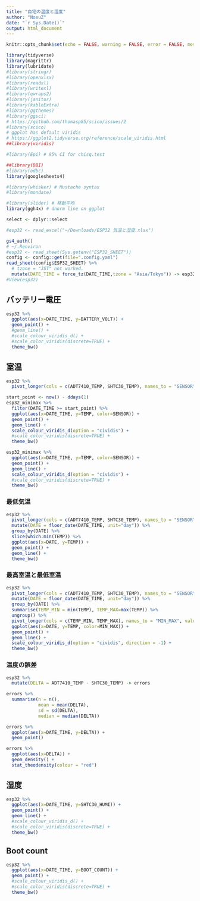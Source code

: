```yaml
---
title: "自宅の温度と湿度"
author: "NosuZ"
date: "`r Sys.Date()`"
output: html_document
---
```

```r
knitr::opts_chunk$set(echo = FALSE, warning = FALSE, error = FALSE, message = FALSE)
```

```r
library(tidyverse)
library(magrittr)
library(lubridate)
#library(stringr)
#library(openxlsx)
#library(readxl)
#library(writexl)
#library(qwraps2)
#library(janitor)
#library(kableExtra)
#library(ggthemes)
#library(ggsci)
# https://github.com/thomasp85/scico/issues/2
#library(scico)
# ggplot has default viridis
# https://ggplot2.tidyverse.org/reference/scale_viridis.html
##library(viridis)

#library(Epi) # 95% CI for chisq.test

##library(DBI)
#library(odbc)
library(googlesheets4)

#library(whisker) # Mustache syntax
#library(mondate)

#library(slider) # 移動平均
library(ggh4x) # dnorm line on ggplot

select <- dplyr::select

```

```r
#esp32 <- read_excel("~/Downloads/ESP32 気温と湿度.xlsx")

gs4_auth()
# ~/.Renviron
#esp32 <- read_sheet(Sys.getenv("ESP32_SHEET"))
config <- config::get(file=".config.yaml")
read_sheet(config$ESP32_SHEET) %>% 
  # tzone = "JST" not worked.
  mutate(DATE_TIME = force_tz(DATE_TIME,tzone = "Asia/Tokyo")) -> esp32
#View(esp32)
```

## バッテリー電圧

```r
esp32 %>% 
  ggplot(aes(x=DATE_TIME, y=BATTERY_VOLT)) +
  geom_point() + 
  #geom_line() +
  #scale_colour_viridis_d() + 
  #scale_color_viridis(discrete=TRUE) + 
  theme_bw()
```

## 室温

```r
esp32 %>% 
  pivot_longer(cols = c(ADT7410_TEMP, SHTC30_TEMP), names_to = "SENSOR", values_to = "TEMP") -> esp32_minimax

start_point <- now() - ddays(1)
esp32_minimax %>% 
  filter(DATE_TIME >= start_point) %>% 
  ggplot(aes(x=DATE_TIME, y=TEMP, color=SENSOR)) +
  geom_point() + 
  geom_line() +
  scale_colour_viridis_d(option = "cividis") + 
  #scale_color_viridis(discrete=TRUE) + 
  theme_bw()

esp32_minimax %>% 
  ggplot(aes(x=DATE_TIME, y=TEMP, color=SENSOR)) +
  geom_point() + 
  geom_line() +
  scale_colour_viridis_d(option = "cividis") + 
  #scale_color_viridis(discrete=TRUE) + 
  theme_bw()

```

### 最低気温

```r
esp32 %>% 
  pivot_longer(cols = c(ADT7410_TEMP, SHTC30_TEMP), names_to = "SENSOR", values_to = "TEMP") %>%
  mutate(DATE = floor_date(DATE_TIME, unit="day")) %>% 
  group_by(DATE) %>% 
  slice(which.min(TEMP)) %>% 
  ggplot(aes(x=DATE, y=TEMP)) +
  geom_point() + 
  geom_line() +
  theme_bw()

```

### 最高室温と最低室温

```r
esp32 %>% 
  pivot_longer(cols = c(ADT7410_TEMP, SHTC30_TEMP), names_to = "SENSOR", values_to = "TEMP") %>%
  mutate(DATE = floor_date(DATE_TIME, unit="day")) %>% 
  group_by(DATE) %>% 
  summarise(TEMP_MIN = min(TEMP), TEMP_MAX=max(TEMP)) %>% 
  ungroup() %>% 
  pivot_longer(cols = c(TEMP_MIN, TEMP_MAX), names_to = "MIN_MAX", values_to = "TEMP") %>% 
  ggplot(aes(x=DATE, y=TEMP, color=MIN_MAX)) +
  geom_point() + 
  geom_line() +
  scale_colour_viridis_d(option = "cividis", direction = -1) + 
  theme_bw()

```


### 温度の誤差

```r
esp32 %>%
  mutate(DELTA = ADT7410_TEMP - SHTC30_TEMP) -> errors

errors %>% 
  summarise(n = n(),
            mean = mean(DELTA),
            sd = sd(DELTA),
            median = median(DELTA))

errors %>% 
  ggplot(aes(x=DATE_TIME, y=DELTA)) +
  geom_point()

errors %>% 
  ggplot(aes(x=DELTA)) +
  geom_density() +
  stat_theodensity(colour = "red")

```

## 湿度

```r
esp32 %>% 
  ggplot(aes(x=DATE_TIME, y=SHTC30_HUMI)) +
  geom_point() + 
  geom_line() +
  #scale_colour_viridis_d() + 
  #scale_color_viridis(discrete=TRUE) + 
  theme_bw()
```

## Boot count

```r
esp32 %>% 
  ggplot(aes(x=DATE_TIME, y=BOOT_COUNT)) +
  geom_point() + 
  #scale_colour_viridis_d() + 
  #scale_color_viridis(discrete=TRUE) + 
  theme_bw()
```

